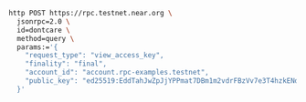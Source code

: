 ```bash
http POST https://rpc.testnet.near.org \
  jsonrpc=2.0 \
  id=dontcare \
  method=query \
  params:='{
    "request_type": "view_access_key",
    "finality": "final",
    "account_id": "account.rpc-examples.testnet",
    "public_key": "ed25519:EddTahJwZpJjYPPmat7DBm1m2vdrFBzVv7e3T4hzkENd"
  }'
```
